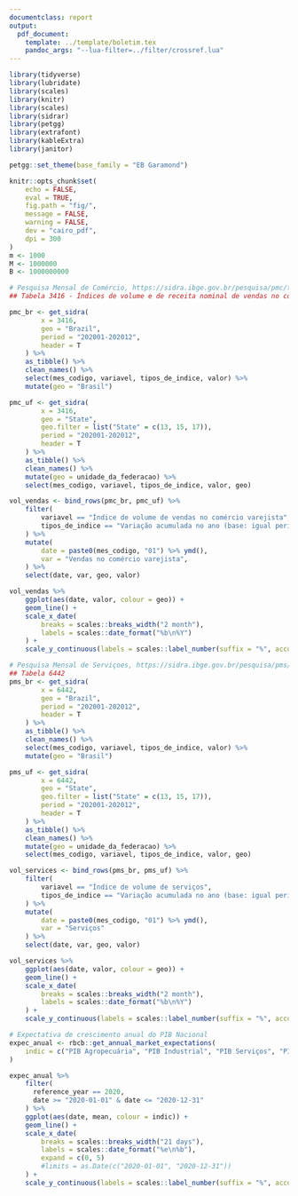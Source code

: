 ```yaml
---
documentclass: report
output:
  pdf_document:
    template: ../template/boletim.tex
    pandoc_args: "--lua-filter=../filter/crossref.lua"
---
```


```r
library(tidyverse)
library(lubridate)
library(scales)
library(knitr)
library(scales)
library(sidrar)
library(petgg)
library(extrafont)
library(kableExtra)
library(janitor)

petgg::set_theme(base_family = "EB Garamond")

knitr::opts_chunk$set(
	echo = FALSE,
	eval = TRUE,
	fig.path = "fig/",
	message = FALSE,
	warning = FALSE,
	dev = "cairo_pdf",
	dpi = 300
)
m <- 1000
M <- 1000000
B <- 1000000000
```





```r
# Pesquisa Mensal de Comércio, https://sidra.ibge.gov.br/pesquisa/pmc/tabelas
## Tabela 3416 - Índices de volume e de receita nominal de vendas no comércio varejista, por tipos de índice (2014 = 100)

pmc_br <- get_sidra(
		x = 3416,
		geo = "Brazil",
		period = "202001-202012",
		header = T
	) %>%
	as_tibble() %>%
	clean_names() %>%
	select(mes_codigo, variavel, tipos_de_indice, valor) %>%
	mutate(geo = "Brasil")

pmc_uf <- get_sidra(
		x = 3416,
		geo = "State",
		geo.filter = list("State" = c(13, 15, 17)),
		period = "202001-202012",
		header = T
	) %>%
	as_tibble() %>%
	clean_names() %>%
	mutate(geo = unidade_da_federacao) %>%
	select(mes_codigo, variavel, tipos_de_indice, valor, geo)

vol_vendas <- bind_rows(pmc_br, pmc_uf) %>%
	filter(
		variavel == "Índice de volume de vendas no comércio varejista",
		tipos_de_indice == "Variação acumulada no ano (base: igual período do ano anterior)"
	) %>%
	mutate(
		date = paste0(mes_codigo, "01") %>% ymd(),
		var = "Vendas no comércio varejista",
	) %>%
	select(date, var, geo, valor)

vol_vendas %>%
	ggplot(aes(date, valor, colour = geo)) +
	geom_line() +
	scale_x_date(
		breaks = scales::breaks_width("2 month"),
		labels = scales::date_format("%b\n%Y")
	) +
	scale_y_continuous(labels = scales::label_number(suffix = "%", accuracy = 1))
```

```r
# Pesquisa Mensal de Serviçoes, https://sidra.ibge.gov.br/pesquisa/pms/tabelas
## Tabela 6442
pms_br <- get_sidra(
		x = 6442,
		geo = "Brazil",
		period = "202001-202012",
		header = T
	) %>%
	as_tibble() %>%
	clean_names() %>%
	select(mes_codigo, variavel, tipos_de_indice, valor) %>%
	mutate(geo = "Brasil")

pms_uf <- get_sidra(
		x = 6442,
		geo = "State",
		geo.filter = list("State" = c(13, 15, 17)),
		period = "202001-202012",
		header = T
	) %>%
	as_tibble() %>%
	clean_names() %>%
	mutate(geo = unidade_da_federacao) %>%
	select(mes_codigo, variavel, tipos_de_indice, valor, geo)

vol_services <- bind_rows(pms_br, pms_uf) %>%
	filter(
		variavel == "Índice de volume de serviços",
		tipos_de_indice == "Variação acumulada no ano (base: igual período do ano anterior)"
	) %>%
	mutate(
		date = paste0(mes_codigo, "01") %>% ymd(),
		var = "Serviços"
	) %>%
	select(date, var, geo, valor)

vol_services %>%
	ggplot(aes(date, valor, colour = geo)) +
	geom_line() +
	scale_x_date(
		breaks = scales::breaks_width("2 month"),
		labels = scales::date_format("%b\n%Y")
	) +
	scale_y_continuous(labels = scales::label_number(suffix = "%", accuracy = 1))
```

```r
# Expectativa de crescimento anual do PIB Nacional
expec_anual <- rbcb::get_annual_market_expectations(
	indic = c("PIB Agropecuária", "PIB Industrial", "PIB Serviços", "PIB Total")
)

expec_anual %>%
	filter(
	  reference_year == 2020,
	  date >= "2020-01-01" & date <= "2020-12-31"
	) %>%
	ggplot(aes(date, mean, colour = indic)) +
	geom_line() +
	scale_x_date(
		breaks = scales::breaks_width("21 days"),
		labels = scales::date_format("%e\n%b"),
		expand = c(0, 5)
		#limits = as.Date(c("2020-01-01", "2020-12-31"))
	) +
	scale_y_continuous(labels = scales::label_number(suffix = "%", accuracy = 1))
```